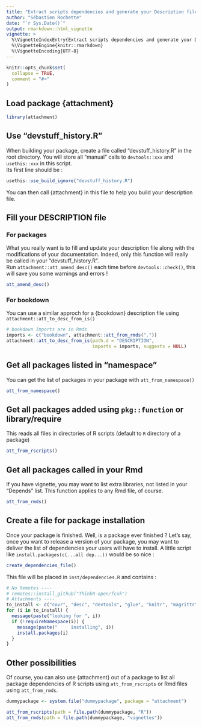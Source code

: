 ```yaml
---
title: "Extract scripts dependencies and generate your Description file"
author: "Sébastien Rochette"
date: "`r Sys.Date()`"
output: rmarkdown::html_vignette
vignette: >
  %\VignetteIndexEntry{Extract scripts dependencies and generate your Description file}
  %\VignetteEngine{knitr::rmarkdown}
  %\VignetteEncoding{UTF-8}
---
```


<script type="text/javascript">
$(document).ready(function () {
  window.initializeCodeFolding("show" === "show");
});
</script>

```r
knitr::opts_chunk$set(
  collapse = TRUE,
  comment = "#>"
)
```

## Load package {attachment}
```r
library(attachment)
```

## Use "devstuff_history.R"

When building your package, create a file called "devstuff_history.R" in the root directory. You will store all "manual" calls to `devtools::xxx` and `usethis::xxx` in this script.  
Its first line should be :

```r
usethis::use_build_ignore("devstuff_history.R")
```

You can then call {attachment} in this file to help you build your description file.

## Fill your DESCRIPTION file
### For packages
What you really want is to fill and update your description file along with the modifications of your documentation. Indeed, only this function will really be called in your "devstuff_history.R".  
Run `attachment::att_amend_desc()` each time before `devtools::check()`, this will save you some warnings and errors !

```r
att_amend_desc()
```

### For bookdown
You can use a similar approch for a {bookdown} description file using `attachment::att_to_desc_from_is()`

```r
# bookdown Imports are in Rmds
imports <- c("bookdown", attachment::att_from_rmds("."))
attachment::att_to_desc_from_is(path.d = "DESCRIPTION",
                                imports = imports, suggests = NULL)
```

## Get all packages listed in "namespace"
You can get the list of packages in your package with `att_from_namespace()`

```r
att_from_namespace()
```

## Get all packages added using `pkg::function` or library/require
This reads all files in directories of R scripts (default to `R` directory of a package)

```r
att_from_rscripts()
```

## Get all packages called in your Rmd
If you have vignette, you may want to list extra libraries, not listed in your "Depends" list. This function applies to any Rmd file, of course.

```r
att_from_rmds()
```

## Create a file for package installation
Once your package is finished. Well, is a package ever finished ? Let's say, once you want to release a version of your package, you may want to deliver the list of dependencies your users will have to install. A little script like `install.packages(c(...all dep...))` would be so nice :

```r
create_dependencies_file()
```

This file will be placed in `inst/dependencies.R` and contains :

```r
# No Remotes ----
# remotes::install_github("ThinkR-open/fcuk")
# Attachments ----
to_install <- c("covr", "desc", "devtools", "glue", "knitr", "magrittr", "rmarkdown", "stats", "stringr", "testthat", "utils")
for (i in to_install) {
  message(paste("looking for ", i))
  if (!requireNamespace(i)) {
    message(paste("     installing", i))
    install.packages(i)
  }
}
```

## Other possibilities

Of course, you can also use {attachment} out of a package to list all package dependencies of R scripts using `att_from_rscripts` or Rmd files using `att_from_rmds`.

```r
dummypackage <- system.file("dummypackage", package = "attachment")

att_from_rscripts(path = file.path(dummypackage, "R"))
att_from_rmds(path = file.path(dummypackage, "vignettes"))
```


